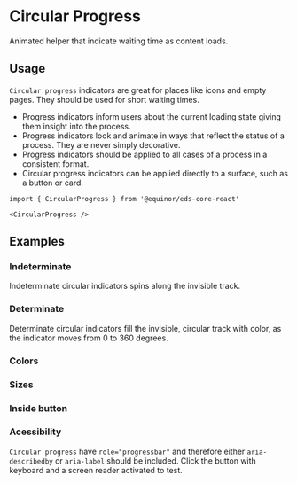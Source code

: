 
<Meta of={ComponentStories} />

# Circular Progress

Animated helper that indicate waiting time as content loads.

<Links 
    ariaUrl="https://www.w3.org/TR/2017/REC-wai-aria-1.1-20171214/#progressbar"
    figmaUrl="https://www.figma.com/file/0bGXR2sCwMVSDNyyzu5BXrO5/UI%E2%80%94User-Interface?node-id=17622%3A3"
    documentationUrl="https://eds.equinor.com/0b0c666ab/p/498ec5-progress-indicators/b/90464a"
    sourceUrl="https://github.com/equinor/design-system/blob/develop/packages/eds-core-react/src/components/Progress/Circular/CircularProgress.tsx"
    npmUrl="https://www.npmjs.com/package/@equinor/eds-core-react"
/>

<Primary />
<Controls />

## Usage

`Circular progress` indicators are great for places like icons and empty pages. They should be used for short waiting times.

<ul>
  <li>Progress indicators inform users about the current loading state giving them insight into the process.</li>
  <li>Progress indicators look and animate in ways that reflect the status of a process. They are never simply decorative.</li>
  <li>Progress indicators should be applied to all cases of a process in a consistent format.</li>
  <li>Circular progress indicators can be applied directly to a surface, such as a button or card.</li>
</ul>

```tsx
import { CircularProgress } from '@equinor/eds-core-react'

<CircularProgress />
```

## Examples

### Indeterminate

Indeterminate circular indicators spins along the invisible track.

<Canvas of={ComponentStories.Indeterminate} />

### Determinate

Determinate circular indicators fill the invisible, circular track with color, as the indicator moves from 0 to 360 degrees.

<Canvas of={ComponentStories.Determinate} />

### Colors

<Canvas of={ComponentStories.Colors} />

### Sizes

<Canvas of={ComponentStories.Sizes} />

### Inside button

<Canvas of={ComponentStories.InsideButton} />

### Acessibility
`Circular progress` have `role="progressbar"` and therefore either `aria-describedby` or `aria-label` should be included. 
Click the button with keyboard and a screen reader activated to test.

<Canvas of={ComponentStories.Accessibility} />
